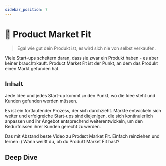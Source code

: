 ```yaml
---
sidebar_position: 7
---
```


# 🔄 Product Market Fit

> Egal wie gut dein Produkt ist, es wird sich nie von selbst verkaufen.

<Admonition type="info" icon="📍">
  Viele Start-ups scheitern daran, dass sie zwar ein Produkt haben - es aber keiner braucht/kauft. Product Market Fit ist der Punkt, an dem das Produkt einen Markt gefunden hat.
</Admonition>

## Inhalt

Jede Idee und jedes Start-up kommt an den Punkt, wo die Idee steht und Kunden gefunden werden müssen.

Es ist ein fortlaufender Prozess, der sich durchzieht. Märkte entwickeln sich weiter und erfolgreiche Start-ups sind diejenigen, die sich kontinuierlich anpassen und ihr Angebot entsprechend weiterentwickeln, um den Bedürfnissen ihrer Kunden gerecht zu werden.

<TwoColumns>
  <YouTube videoId="0LNQxT9LvM0">Das mit Abstand beste Video zu Product Market Fit. Einfach reinziehen und lernen :) </YouTube>
  <YouTube videoId="9v0v5TLZKzA" >Wann weißt du, ob du Produkt Market Fit hast? </YouTube>
</TwoColumns>

## Deep Dive

<TwoColumns>
  <YouTube videoId="rgaP-tMkJaw" />
  <YouTube videoId="HVkfEXgH8QM" />
</TwoColumns>

